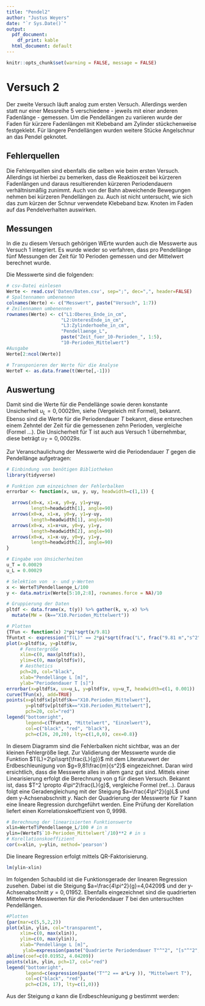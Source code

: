 ```yaml
---
title: "Pendel2"
author: "Justus Weyers"
date: "`r Sys.Date()`"
output:
  pdf_document: 
    df_print: kable
  html_document: default
---
```

```r
knitr::opts_chunk$set(warning = FALSE, message = FALSE) 
```
# Versuch 2

Der zweite Versuch läuft analog zum ersten Versuch. Allerdings werden statt nur einer Messreihe 5 verschiedene - jeweils mit einer anderen Fadenlänge - gemessen. 
Um die Pendellängen zu variieren wurde der Faden für kürzere Fadenlängen mit Klebeband am Zylinder stückchenweise festgeklebt. 
Für längere Pendellängen wurden weitere Stücke Angelschnur an das Pendel geknotet. 

## Fehlerquellen

Die Fehlerquellen sind ebenfalls die selben wie beim ersten Versuch. 
Allerdings ist hierbei zu bemerken, dass die Reaktioszeit bei kürzeren Fadenlängen und daraus resultierenden kürzeren Periodendauern verhältnismäßig zunimmt. 
Auch von der Bahn abweichende Bewegungen nehmen bei kürzeren Pendellängen zu. 
Auch ist nicht untersucht, wie sich das zum kürzen der Schnur verwendete Klebeband bzw. Knoten im Faden auf das Pendelverhalten auswirken.

## Messungen

In die zu diesem Versuch gehörigen WErte wurden auch die Messwerte aus Versuch 1 integriert. 
Es wurde wieder so verfahren, dass pro Pendellänge fünf Messungen der Zeit für 10 Perioden gemessen und der Mittelwert berechnet wurde.

Die Messwerte sind die folgenden:

```r
# csv-Datei einlesen
Werte <- read.csv('Daten/Daten.csv', sep=";", dec=",", header=FALSE)
# Spaltennamen umbenennen
colnames(Werte) <- c("Messwert", paste("Versuch", 1:7))
# Zeilennamen umbenennen
rownames(Werte) <- c("L1:Oberes_Ende_in_cm",
                    "L2:UnteresEnde_in_cm",
                    "L3:Zylinderhoehe_in_cm",
                    "Pendellaenge_L",
                    paste("Zeit_fuer_10-Perioden_", 1:5),
                    "10-Perioden_Mittelwert")
#Ausgabe
Werte[2:ncol(Werte)]

# Transponieren der Werte für die Analyse
WerteT <- as.data.frame(t(Werte[,-1]))
```

## Auswertung

Damit sind die Werte für die Pendellänge sowie deren konstante Unsicherheit $u_L=0,00029m$, siehe \textit{Versuch 1} (Vergeleich mit Formel), bekannt.
Ebenso sind die Werte für die Periodendauer $T$ bekannt, diese entsrechen einem Zehntel der Zeit für die gemessenen zehn Perioden, vergleiche (Formel ...).
Die Unsicherheit für T ist auch aus Versuch 1 übernehmbar, diese beträgt $u_T =  0,00029s$.

Zur Veranschaulichung der Messwerte wird die Periodendauer $T$ gegen die Pendellänge aufgetragen:
```r
# Einbindung von benötigen Bibliotheken
library(tidyverse)

# Funktion zum einzeichnen der Fehlerbalken
errorbar <- function(x, ux, y, uy, headwidth=c(1,1)) {

  arrows(x0=x, x1=x, y0=y, y1=y+uy, 
         length=headwidth[1], angle=90)
  arrows(x0=x, x1=x, y0=y, y1=y-uy, 
         length=headwidth[1], angle=90)
  arrows(x0=x, x1=x+ux, y0=y, y1=y, 
         length=headwidth[2], angle=90)
  arrows(x0=x, x1=x-uy, y0=y, y1=y, 
         length=headwidth[2], angle=90)
}

# Eingabe von Unsicherheiten
u_T = 0.00029
u_L = 0.00029

# Selektion von  x- und y-Werten
x <- WerteT$Pendellaenge_L/100
y <- data.matrix(Werte[5:10,2:8], rownames.force = NA)/10

# Gruppierung der Daten
pltdf <- data.frame(x, t(y)) %>% gather(k, v,-x) %>% 
  mutate(MW = (k=="X10.Perioden_Mittelwert"))

# Plotten
{TFun <- function(x) 2*pi*sqrt(x/9.81)
TFuntxt <- expression("T(L)" == 2*pi*sqrt(frac("L", frac("9.81 m","s^2"))))
plot(x=pltdf$x, y=pltdf$v, 
     # Fenstergröße
     xlim=c(0, max(pltdf$x)),
     ylim=c(0, max(pltdf$v)),
     # Aesthetics
     pch=20, col="black",
     xlab="Pendellänge L [m]",
     ylab="Periodendauer T [s]")
errorbar(x=pltdf$x, ux=u_L, y=pltdf$v, uy=u_T, headwidth=c(1, 0.001))
curve(TFun(x), add=TRUE)
points(x=pltdf$x[pltdf$k=="X10.Perioden_Mittelwert"], 
       y=pltdf$v[pltdf$k=="X10.Perioden_Mittelwert"], 
       pch=20, col="red")
legend("bottomright", 
       legend=c(TFuntxt, "Mittelwert", "Einzelwert"),
       col=c("black", "red", "black"), 
       pch=c(26, 20,20), lty=c(1,0,0), cex=0.8)}
```

In diesem Diagramm sind die Fehlerbalken nicht sichtbar, was an der kleinen Fehlergröße liegt.
Zur Validierung der Messwerte wurde die Funktion $T(L)=2\pi\sqrt{\frac{L}{g}}$ mit dem Literaturwert der Erdbeschleunigung von $g=9,81\frac{m}{s^2}$ eingezeichnet. 
Daran wird ersichtlich, dass die Messwerte alles in allem ganz gut sind.
Mittels einer Linearisierung erfolgt die Berechnung von g für diesen Versuch.
Bekannt ist, dass $T^2 \propto 4\pi^2\frac{L}{g}$, vergleiche Formel (ref...). 
Daraus folgt eine Geradengleichung mit der Steigung $a=\frac{4\pi^2}{g}L$ und dem y-Achsenabschnitt $y$.
Nach der Quadrierung der Messwerte für $T$ kann eine lineare Regression durchgeführt werden.
Eine Prüfung der Korellation liefert einen Korrelationskoeffizient von $0,9998$.
```r
# Berechnung der linearisierten Funktionswerte
xlin=WerteT$Pendellaenge_L/100 # in m
ylin=(WerteT$`10-Perioden_Mittelwert`/10)**2 # in s
# Korellationskoeffizient
cor(x=xlin, y=ylin, method='pearson')
```

Die lineare Regression erfolgt mittels QR-Faktorisierung.
```r
lm(ylin~xlin)
```
Im folgenden Schaubild ist die Funktionsgerade der linearen Regression zusehen.
Dabei ist die Steigung $a=\frac{4\pi^2}{g}=4,04209$ und der y-Achsenabschnitt $y=0,01952$.
Ebenfalls eingezeichnet sind die quadrierten Mittelwerte Messwerten für die Periodendauer $T$ bei den untersuchten Pendellängen.

```r
#Plotten
{par(mar=c(5,5,2,2))
plot(xlin, ylin, col="transparent",
     xlim=c(0, max(xlin)),
     ylim=c(0, max(ylin)),
     xlab="Pendellänge L [m]",
      ylab=expression(paste("Quadrierte Periodendauer T"^"2", "[s"^"2","]")))
abline(coef=c(0.01952, 4.04209))
points(xlin, ylin, pch=17, col="red")
legend("bottomright", 
       legend=c(expression(paste("T"^2 == a*L+y )), "Mittelwert T"),
       col=c("black", "red"), 
       pch=c(26, 17), lty=c(1,0))}
```

Aus der Steigung $a$ kann die Erdbeschleunigung $g$ bestimmt werden:

\begin{align*}
a&= \frac{4\pi^2}{g}\\
\Rightarrow g &= \frac{4\pi^2}{4,04209}\\
 &= 9,766832901879 [\frac{m}{s^2}]\\
\end{align*}


